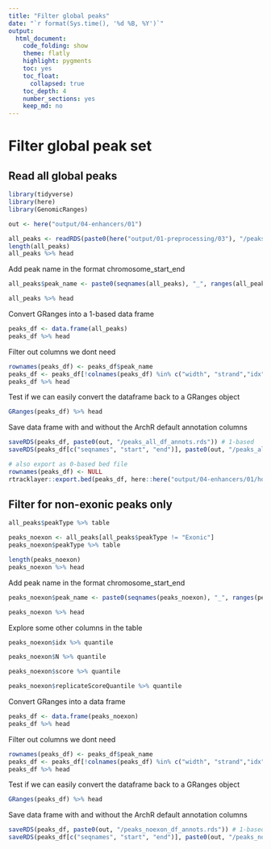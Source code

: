 ```yaml
---
title: "Filter global peaks"
date: "`r format(Sys.time(), '%d %B, %Y')`"
output:
  html_document: 
    code_folding: show
    theme: flatly
    highlight: pygments
    toc: yes
    toc_float:
      collapsed: true
    toc_depth: 4
    number_sections: yes
    keep_md: no
---
```


# Filter global peak set

## Read all global peaks

```r
library(tidyverse)
library(here)
library(GenomicRanges)

out <- here("output/04-enhancers/01")

all_peaks <- readRDS(paste0(here("output/01-preprocessing/03"), "/peaks_gr.rds") )
length(all_peaks)
all_peaks %>% head
```

Add peak name in the format chromosome_start_end

```r
all_peaks$peak_name <- paste0(seqnames(all_peaks), "_", ranges(all_peaks) %>% start, "_",ranges(all_peaks) %>% end)

all_peaks %>% head
```

Convert GRanges into a 1-based data frame

```r
peaks_df <- data.frame(all_peaks)
peaks_df %>% head
```

Filter out columns we dont need

```r
rownames(peaks_df) <- peaks_df$peak_name 
peaks_df <- peaks_df[!colnames(peaks_df) %in% c("width", "strand","idx", "N")]
peaks_df %>% head
```

Test if we can easily convert the dataframe back to a GRanges object

```r
GRanges(peaks_df) %>% head
```

Save data frame with and without the ArchR default annotation columns

```r
saveRDS(peaks_df, paste0(out, "/peaks_all_df_annots.rds")) # 1-based
saveRDS(peaks_df[c("seqnames", "start", "end")], paste0(out, "/peaks_all_df.rds")) # 1-based

# also export as 0-based bed file
rownames(peaks_df) <- NULL
rtracklayer::export.bed(peaks_df, here::here("output/04-enhancers/01/hdma_global_acCREs.bed")) # 0-based
```

## Filter for non-exonic peaks only

```r
all_peaks$peakType %>% table

peaks_noexon <- all_peaks[all_peaks$peakType != "Exonic"]
peaks_noexon$peakType %>% table

length(peaks_noexon)
peaks_noexon %>% head
```

Add peak name in the format chromosome_start_end

```r
peaks_noexon$peak_name <- paste0(seqnames(peaks_noexon), "_", ranges(peaks_noexon) %>% start, "_",ranges(peaks_noexon) %>% end)

peaks_noexon %>% head
```

Explore some other columns in the table

```r
peaks_noexon$idx %>% quantile
```

```r
peaks_noexon$N %>% quantile
```

```r
peaks_noexon$score %>% quantile
```

```r
peaks_noexon$replicateScoreQuantile %>% quantile
```

Convert GRanges into a data frame

```r
peaks_df <- data.frame(peaks_noexon)
peaks_df %>% head
```

Filter out columns we dont need

```r
rownames(peaks_df) <- peaks_df$peak_name 
peaks_df <- peaks_df[!colnames(peaks_df) %in% c("width", "strand","idx", "N")]
peaks_df %>% head
```

Test if we can easily convert the dataframe back to a GRanges object

```r
GRanges(peaks_df) %>% head
```

Save data frame with and without the ArchR default annotation columns

```r
saveRDS(peaks_df, paste0(out, "/peaks_noexon_df_annots.rds")) # 1-based
saveRDS(peaks_df[c("seqnames", "start", "end")], paste0(out, "/peaks_noexon_df.rds")) # 1-based
```
